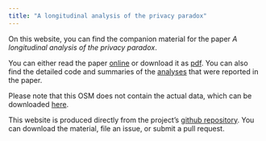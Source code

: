 ```yaml
---
title: "A longitudinal analysis of the privacy paradox"
---
```


On this website, you can find the companion material for the paper _A longitudinal analysis of the privacy paradox_. 

You can either read the paper [online](manuscript.html) or download it as [pdf](manuscript.pdf). You can also find the detailed code and summaries of the [analyses](analyses.html) that were reported in the paper.

Please note that this OSM does not contain the actual data, which can be downloaded [here](http://dx.doi.org/10.7802/1937).

This website is produced directly from the project's [github repository](https://github.com/tdienlin/privacy-paradox-longitudinal). You can download the material, file an issue, or submit a pull request.